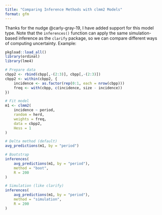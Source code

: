 ```yaml
---
title: "Comparing Inference Methods with clmm2 Models"
format: gfm
---
```


Thanks for the nudge @carly-gray-19, I have added support for this model type. Note that the `inferences()` function can apply the same simulation-based inference as the `clarify` package, so we can compare different ways of computing uncertainty. Example:

```r
pkgload::load_all()
library(ordinal)
library(lme4)

# Prepare data
cbpp2 <- rbind(cbpp[,-(2:3)], cbpp[,-(2:3)])
cbpp2 <- within(cbpp2, {
    incidence <- as.factor(rep(0:1, each = nrow(cbpp)))
    freq <- with(cbpp, c(incidence, size - incidence))
})

# Fit model
m1 <- clmm2(
    incidence ~ period,
    random = herd,
    weights = freq,
    data = cbpp2,
    Hess = 1
)

# Delta method (default)
avg_predictions(m1, by = "period")

# Bootstrap
inferences(
    avg_predictions(m1, by = "period"),
    method = "boot",
    R = 200
)

# Simulation (like clarify)
inferences(
    avg_predictions(m1, by = "period"),
    method = "simulation",
    R = 200
)
```

